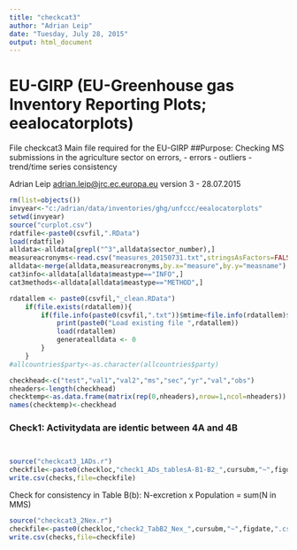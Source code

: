 ```yaml
---
title: "checkcat3"
author: "Adrian Leip"
date: "Tuesday, July 28, 2015"
output: html_document
---
```


# EU-GIRP (EU-Greenhouse gas Inventory Reporting Plots; eealocatorplots)
File checkcat3
Main file required for the EU-GIRP
##Purpose: Checking MS submissions in the agriculture sector on errors,
- errors
- outliers
- trend/time series consistency

Adrian Leip <adrian.leip@jrc.ec.europa.eu>
version 3 - 28.07.2015


```r
rm(list=objects())
invyear<-"c:/adrian/data/inventories/ghg/unfccc/eealocatorplots"
setwd(invyear)
source("curplot.csv")
rdatfile<-paste0(csvfil,".RData")
load(rdatfile)
alldata<-alldata[grepl("^3",alldata$sector_number),]
measureacronyms<-read.csv("measures_20150731.txt",stringsAsFactors=FALSE)
alldata<-merge(alldata,measureacronyms,by.x="measure",by.y="measname")
cat3info<-alldata[alldata$meastype=="INFO",]
cat3methods<-alldata[alldata$meastype=="METHOD",]

rdatallem <- paste0(csvfil,"_clean.RData")
    if(file.exists(rdatallem)){
        if(file.info(paste0(csvfil,".txt"))$mtime<file.info(rdatallem)$mtime){
            print(paste0("Load existing file ",rdatallem))
            load(rdatallem)    
            generatealldata <- 0
        }
    }
#allcountries$party<-as.character(allcountries$party)

checkhead<-c("test","val1","val2","ms","sec","yr","val","obs")
nheaders<-length(checkhead)
checktemp<-as.data.frame(matrix(rep(0,nheaders),nrow=1,ncol=nheaders))
names(checktemp)<-checkhead

```


### Check1: Activitydata are identic between 4A and 4B
```r

```

```r

```

```r
source("checkcat3_1ADs.r")
checkfile<-paste0(checkloc,"check1_ADs_tablesA-B1-B2_",cursubm,"~",figdate,".csv")
write.csv(checks,file=checkfile)

```

Check for consistency in Table B(b):
N-excretion x Population = sum(N in MMS)
```r
source("checkcat3_2Nex.r")
checkfile<-paste0(checkloc,"check2_TabB2_Nex_",cursubm,"~",figdate,".csv")
write.csv(checks,file=checkfile)


```





